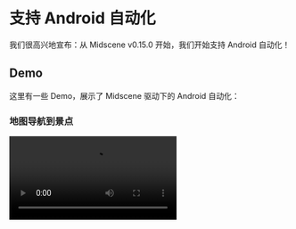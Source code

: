 # 支持 Android 自动化

我们很高兴地宣布：从 Midscene v0.15.0 开始，我们开始支持 Android 自动化！

## Demo

这里有一些 Demo，展示了 Midscene 驱动下的 Android 自动化：

### 地图导航到景点

<video src="https://lf3-static.bytednsdoc.com/obj/eden-cn/nupipfups/Midscene/android-maps.mp4" controls/>

### Twitter 自动点赞

<video src="https://lf3-static.bytednsdoc.com/obj/eden-cn/nupipfups/Midscene/android-twitter.mp4" controls/>

## 适配所有的应用

对于我们的开发者来说，你只需要 adb 和一个视觉语言（visual language, VL）模型服务。所有的准备工作就做好了！

在运行期，我们利用 VL 模型的视觉定位能力来定位屏幕上的目标元素。因此，无论是原生 App 还是 Hybrid App 中的 webview，它都无关紧要。开发者可以编写自动化脚本，而无需担心 App 本身的技术栈。

## 引入 Midscene 的全部特性

当使用 Midscene 进行 Web 自动化时，我们的用户喜欢使用我们的 Playground 和运行报告能力。现在，我们已经将这些特性引入到 Android 自动化中！

### 使用 Playground 来试用 Android 自动化，而不需要写任何代码

<video src="https://lf3-static.bytednsdoc.com/obj/eden-cn/nupipfups/Midscene/android-playground-lark-en.mp4" poster="/blog/android-playground-lark-poster-en.png" controls/>

### 使用报告重放整个过程

<video src="https://lf3-static.bytednsdoc.com/obj/eden-cn/nupipfups/Midscene/android-ebay.mp4" controls/>

### 使用 YAML 文件编写自动化脚本

```yaml 
# search headphone on ebay, extract the items info into a json file, and assert the shopping cart icon

android:
  deviceId: s4ey59ytbitot4yp

tasks:
  - name: search headphones
    flow:
      - aiAction: open browser and navigate to ebay.com
      - aiAction: type 'Headphones' in ebay search box, hit Enter
      - sleep: 5000
      - aiAction: scroll down the page for 800px

  - name: extract headphones info
    flow:
      - aiQuery: >
          {name: string, price: number, subTitle: string}[], return item name, price and the subTitle on the lower right corner of each item
        name: headphones

  - name: assert Filter button
    flow:
      - aiAssert: There is a Filter button on the page
```

### 使用 JavaScript SDK 来编写自动化脚本

```ts 
import { AndroidAgent, AndroidDevice, getConnectedDevices } from '@midscene/android';
import "dotenv/config"; // read environment variables from .env file

const sleep = (ms) => new Promise((r) => setTimeout(r, ms));
Promise.resolve(
  (async () => {
    const devices = await getConnectedDevices();
    const page = new AndroidDevice(devices[0].udid);

    // 👀 init Midscene agent
    const agent = new AndroidAgent(page,{
      aiActionContext:
        'If any location, permission, user agreement, etc. popup, click agree. If login page pops up, close it.',
    });
    await page.connect();
    await page.launch('https://www.ebay.com');

    await sleep(5000);

    // 👀 type keywords, perform a search
    await agent.aiAction('type "Headphones" in search box, hit Enter');

    // 👀 wait for the loading
    await agent.aiWaitFor("there is at least one headphone item on page");
    // or you may use a plain sleep:
    // await sleep(5000);

    // 👀 understand the page content, find the items
    const items = await agent.aiQuery(
      "{itemTitle: string, price: Number}[], find item in list and corresponding price"
    );
    console.log("headphones in stock", items);

    // 👀 assert by AI
    await agent.aiAssert("There is a category filter on the left");
  })()
);

```

### 使用两种风格的 API 来执行交互

自动规划（Auto-planning）风格：

```javascript
await agent.ai('input "Headphones" in search box, hit Enter');
```

即时操作（Instant Actions）风格：

```javascript
await agent.aiInput('Headphones', 'search box');
await agent.aiKeyboardPress('Enter');
```

### 示例项目

我们为 JavaScript SDK 准备了一个示例项目：

[JavaScript 示例项目](https://github.com/web-infra-dev/midscene-example/blob/main/android/demo)

如果你想要使用自动化进行测试，你可以使用 JavaScript 和 vitest。我们为你准备了一个示例项目，来看看它是如何工作的：

[Vitest demo project](https://github.com/web-infra-dev/midscene-example/blob/main/android/vitest-demo)

此外，你也可以使用 yaml 文件来编写自动化脚本：

[YAML 示例项目](https://github.com/web-infra-dev/midscene-example/blob/main/android/yaml-scripts-demo)

## 限制

1. 无法使用元素定位的缓存功能。由于没有收集视图树，我们无法缓存元素标识符并重用它。
2. 目前只支持一些已知的 VL 模型。如果你想要引入其他 VL 模型，请让我们知道。
3. 运行性能还不够好。我们还在努力改进它。
4. VL 模型在 `.aiQuery` 和 `.aiAssert` 中表现不佳。我们将在未来提供一种方法来切换模型以适应不同的任务。

## 致谢

我们想要感谢以下项目：

- [scrcpy](https://github.com/Genymobile/scrcpy) 和 [yume-chan](https://github.com/yume-chan) 允许我们使用浏览器控制 Android 设备。
- [appium-adb](https://github.com/appium/appium-adb) 为 adb 提供了 javascript 桥接。
- [YADB](https://github.com/ysbing/YADB) 为文本输入提供了性能提升。
